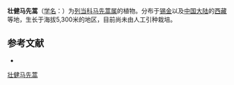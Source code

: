 {{Speciesbox
| name = 壮健马先蒿
| status = 
| status_system = 
| image =
| genus = Pedicularis
| species = robusta
| authority = Hook. f. Fl.
}}

'''壮健马先蒿'''（[[学名|学名]]：{{lang|la|''Pedicularis robusta''}}）为[[列当科|列当科]][[马先蒿属|马先蒿属]]的植物。分布于[[锡金|锡金]]以及[[中国大陆|中国大陆]]的[[西藏|西藏]]等地，生长于海拔5,300米的地区，目前尚未由人工引种栽培。

== 参考文献 ==
<div class="references-small">
* {{cite web| url =http://www.bioinfo.cn/db05/KmzwSpecies.php?action=view&id=21191| title =壮健马先蒿| work =《中国高等植物数据库全库》| publisher =中国科学院微生物研究所| author =昆明植物研究所| accessdate =2009-02-25| deadurl =yes| archiveurl =https://web.archive.org/web/20160305043449/http://www.bioinfo.cn/db05/KmzwSpecies.php?action=view&id=21191| archivedate =2016-03-05}}
</div>
{{Taxonbar|from=Q10931554}}

[[Category:马先蒿属|壮健马先蒿]]


{{植物小作品}}